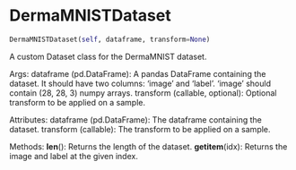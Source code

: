# DermaMNISTDataset { #onco_derm_ai.DermaMNISTDataset }

```python
DermaMNISTDataset(self, dataframe, transform=None)
```

A custom Dataset class for the DermaMNIST dataset.

Args:
    dataframe (pd.DataFrame): A pandas DataFrame containing the dataset.
        It should have two columns: 'image' and 'label'. 'image' should
        contain (28, 28, 3) numpy arrays.
    transform (callable, optional): Optional transform to be applied on a sample.

Attributes:
    dataframe (pd.DataFrame): The dataframe containing the dataset.
    transform (callable): The transform to be applied on a sample.

Methods:
    __len__(): Returns the length of the dataset.
    __getitem__(idx): Returns the image and label at the given index.